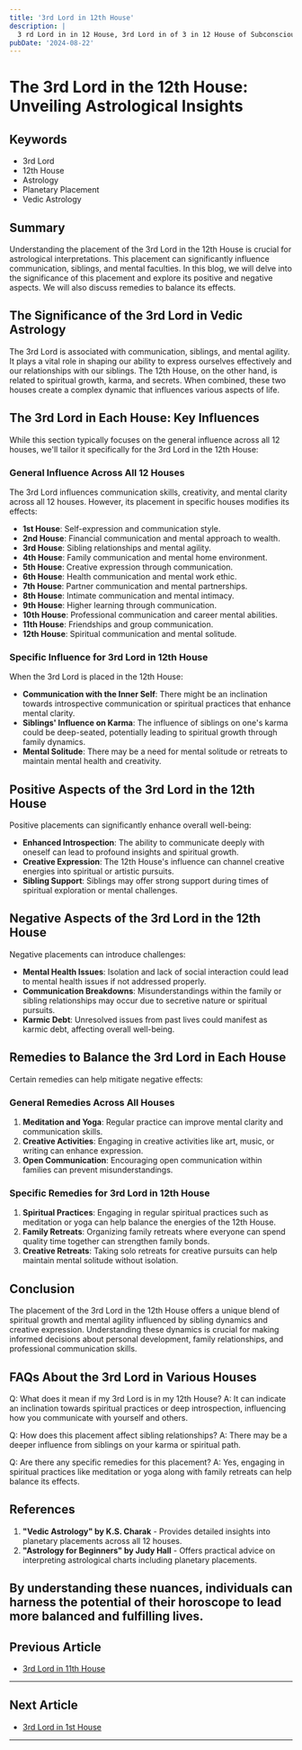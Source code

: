 ```yaml
---
title: '3rd Lord in 12th House'
description: |
  3 rd Lord in in 12 House, 3rd Lord in of 3 in 12 House of Subconscious in Vedic astrology
pubDate: '2024-08-22'
---
```


# The 3rd Lord in the 12th House: Unveiling Astrological Insights

## Keywords
- 3rd Lord
- 12th House
- Astrology
- Planetary Placement
- Vedic Astrology

## Summary
Understanding the placement of the 3rd Lord in the 12th House is crucial for astrological interpretations. This placement can significantly influence communication, siblings, and mental faculties. In this blog, we will delve into the significance of this placement and explore its positive and negative aspects. We will also discuss remedies to balance its effects.

## The Significance of the 3rd Lord in Vedic Astrology
The 3rd Lord is associated with communication, siblings, and mental agility. It plays a vital role in shaping our ability to express ourselves effectively and our relationships with our siblings. The 12th House, on the other hand, is related to spiritual growth, karma, and secrets. When combined, these two houses create a complex dynamic that influences various aspects of life.

## The 3rd Lord in Each House: Key Influences
While this section typically focuses on the general influence across all 12 houses, we'll tailor it specifically for the 3rd Lord in the 12th House:

### General Influence Across All 12 Houses
The 3rd Lord influences communication skills, creativity, and mental clarity across all 12 houses. However, its placement in specific houses modifies its effects:
- **1st House**: Self-expression and communication style.
- **2nd House**: Financial communication and mental approach to wealth.
- **3rd House**: Sibling relationships and mental agility.
- **4th House**: Family communication and mental home environment.
- **5th House**: Creative expression through communication.
- **6th House**: Health communication and mental work ethic.
- **7th House**: Partner communication and mental partnerships.
- **8th House**: Intimate communication and mental intimacy.
- **9th House**: Higher learning through communication.
- **10th House**: Professional communication and career mental abilities.
- **11th House**: Friendships and group communication.
- **12th House**: Spiritual communication and mental solitude.

### Specific Influence for 3rd Lord in 12th House
When the 3rd Lord is placed in the 12th House:
- **Communication with the Inner Self**: There might be an inclination towards introspective communication or spiritual practices that enhance mental clarity.
- **Siblings' Influence on Karma**: The influence of siblings on one's karma could be deep-seated, potentially leading to spiritual growth through family dynamics.
- **Mental Solitude**: There may be a need for mental solitude or retreats to maintain mental health and creativity.

## Positive Aspects of the 3rd Lord in the 12th House
Positive placements can significantly enhance overall well-being:

- **Enhanced Introspection**: The ability to communicate deeply with oneself can lead to profound insights and spiritual growth.
- **Creative Expression**: The 12th House's influence can channel creative energies into spiritual or artistic pursuits.
- **Sibling Support**: Siblings may offer strong support during times of spiritual exploration or mental challenges.

## Negative Aspects of the 3rd Lord in the 12th House
Negative placements can introduce challenges:

- **Mental Health Issues**: Isolation and lack of social interaction could lead to mental health issues if not addressed properly.
- **Communication Breakdowns**: Misunderstandings within the family or sibling relationships may occur due to secretive nature or spiritual pursuits.
- **Karmic Debt**: Unresolved issues from past lives could manifest as karmic debt, affecting overall well-being.

## Remedies to Balance the 3rd Lord in Each House
Certain remedies can help mitigate negative effects:

### General Remedies Across All Houses
1. **Meditation and Yoga**: Regular practice can improve mental clarity and communication skills.
2. **Creative Activities**: Engaging in creative activities like art, music, or writing can enhance expression.
3. **Open Communication**: Encouraging open communication within families can prevent misunderstandings.

### Specific Remedies for 3rd Lord in 12th House
1. **Spiritual Practices**: Engaging in regular spiritual practices such as meditation or yoga can help balance the energies of the 12th House.
2. **Family Retreats**: Organizing family retreats where everyone can spend quality time together can strengthen family bonds.
3. **Creative Retreats**: Taking solo retreats for creative pursuits can help maintain mental solitude without isolation.

## Conclusion
The placement of the 3rd Lord in the 12th House offers a unique blend of spiritual growth and mental agility influenced by sibling dynamics and creative expression. Understanding these dynamics is crucial for making informed decisions about personal development, family relationships, and professional communication skills.

## FAQs About the 3rd Lord in Various Houses

Q: What does it mean if my 3rd Lord is in my 12th House?
A: It can indicate an inclination towards spiritual practices or deep introspection, influencing how you communicate with yourself and others.

Q: How does this placement affect sibling relationships?
A: There may be a deeper influence from siblings on your karma or spiritual path.

Q: Are there any specific remedies for this placement?
A: Yes, engaging in spiritual practices like meditation or yoga along with family retreats can help balance its effects.

## References

1. **"Vedic Astrology" by K.S. Charak** - Provides detailed insights into planetary placements across all 12 houses.
2. **"Astrology for Beginners" by Judy Hall** - Offers practical advice on interpreting astrological charts including planetary placements.

By understanding these nuances, individuals can harness the potential of their horoscope to lead more balanced and fulfilling lives.
---

## Previous Article
- [3rd Lord in 11th House](/blogs-md/1003_3rd_Lord_in_all_Houses/100311_3rd_Lord_in_11th_House.md)

---

## Next Article
- [3rd Lord in 1st House](/blogs-md/1003_3rd_Lord_in_all_Houses/100301_3rd_Lord_in_1th_House.md)

---
